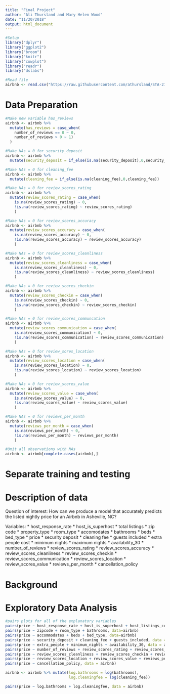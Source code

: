```yaml
---
title: "Final Project"
author: "Ali Thursland and Mary Helen Wood"
date: "11/20/2018"
output: html_document
---
```


```r
#Setup
library("dplyr")
library("ggplot2")
library("broom")
library("knitr")
library("cowplot")
library("readr")
library("dslabs")
```

```r
#Read file
airbnb <- read.csv("https://raw.githubusercontent.com/athursland/STA-210/master/airbnb.csv?fbclid=IwAR0ffZSvoMPWxJjX-a4gWp2UlripEqAK0NJtu2ioHgmG0uWjCm20Hse8pNw")
```

# Data Preparation

```r
#Make new variable has_reviews
airbnb <- airbnb %>% 
  mutate(has_reviews = case_when( 
    number_of_reviews == 0 ~ 0, 
    number_of_reviews > 0 ~ 1)
  )

#Make NAs = 0 for security_deposit
airbnb <- airbnb %>% 
  mutate(security_deposit = if_else(is.na(security_deposit),0,security_deposit))

#Make NAs = 0 for cleaning_fee
airbnb <- airbnb %>% 
  mutate(cleaning_fee = if_else(is.na(cleaning_fee),0,cleaning_fee))

#Make NAs = 0 for review_scores_rating
airbnb <- airbnb %>% 
  mutate(review_scores_rating = case_when(
    is.na(review_scores_rating) ~ 0, 
    !is.na(review_scores_rating) ~ review_scores_rating)
    )

#Make NAs = 0 for review_scores_accuracy
airbnb <- airbnb %>% 
  mutate(review_scores_accuracy = case_when(
    is.na(review_scores_accuracy) ~ 0, 
    !is.na(review_scores_accuracy) ~ review_scores_accuracy)
    )

#Make NAs = 0 for review_scores_cleanliness
airbnb <- airbnb %>% 
  mutate(review_scores_cleanliness = case_when( 
    is.na(review_scores_cleanliness) ~ 0, 
    !is.na(review_scores_cleanliness) ~ review_scores_cleanliness)
    )

#Make NAs = 0 for review_scores_checkin
airbnb <- airbnb %>% 
  mutate(review_scores_checkin = case_when( 
    is.na(review_scores_checkin) ~ 0, 
    !is.na(review_scores_checkin) ~ review_scores_checkin)
    )

#Make NAs = 0 for review_scores_communcation
airbnb <- airbnb %>% 
  mutate(review_scores_communication = case_when( 
    is.na(review_scores_communication) ~ 0, 
    !is.na(review_scores_communication) ~ review_scores_communication)
    )

#Make NAs = 0 for review_sores_location 
airbnb <- airbnb %>% 
  mutate(review_scores_location = case_when( 
    is.na(review_scores_location) ~ 0, 
    !is.na(review_scores_location) ~ review_scores_location)
    )

#Make NAs = 0 for review_scores_value
airbnb <- airbnb %>% 
  mutate(review_scores_value = case_when( 
    is.na(review_scores_value) ~ 0, 
    !is.na(review_scores_value) ~ review_scores_value)
    )

#Make NAs = 0 for reviews_per_month
airbnb <- airbnb %>% 
  mutate(reviews_per_month = case_when( 
    is.na(reviews_per_month) ~ 0, 
    !is.na(reviews_per_month) ~ reviews_per_month)
    )
```

```r
#Omit all observations with NAs 
airbnb <- airbnb[complete.cases(airbnb),]
```

# Separate training and testing

# Description of data

Question of interest: How can we produce a model that accurately predicts the listed nightly price for an Airbnb in Asheville, NC?

Variables: 
* host_response_rate
* host_is_superhost
* total listings
* zip code
* property_type
* room_type
* accomodates
* bathrooms
* beds
* bed_type
* price
* security deposit
* cleaning fee
* guests included 
* extra people cost
* minimum nights
* maximum nights
* availability_30
* number_of_reviews
* review_scores_rating
* review_scores_accuracy
* review_scores_cleanliness
* review_scores_checkin
* review_scores_communication
* review_scores_location
* review_scores_value
* reviews_per_month
* cancellation_policy

# Background

# Exploratory Data Analysis

```r
#pairs plots for all of the explanatory variables
pairs(price ~ host_response_rate + host_is_superhost + host_listings_count, data=airbnb)
pairs(price ~ zipcode + room_type + bathrooms, data=airbnb)
pairs(price ~ accommodates + beds + bed_type, data=airbnb)
pairs(price ~ security_deposit + cleaning_fee + guests_included, data = airbnb)
pairs(price ~ extra_people + minimum_nights + availability_30, data = airbnb)
pairs(price ~ number_of_reviews + review_scores_rating + review_scores_accuracy, data = airbnb)
pairs(price ~ review_scores_cleanliness + review_scores_checkin + review_scores_communication, data = airbnb)
pairs(price ~ review_scores_location + review_scores_value + reviews_per_month, data = airbnb)
pairs(price ~ cancellation_policy, data = airbnb)
```

```r
airbnb <- airbnb %>% mutate(log.bathrooms = log(bathrooms),
                            log.cleaningfee = log(cleaning_fee))
```

```r
pairs(price ~ log.bathrooms + log.cleaningfee, data = airbnb)
```


